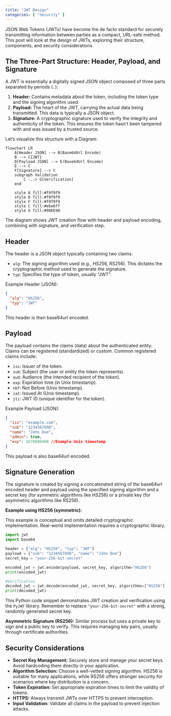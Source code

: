 ```yaml
---
title: "JWT Design"
categories: [ "Security" ]
---
```


JSON Web Tokens (JWTs) have become the de facto standard for securely transmitting information between parties as a compact, URL-safe method. This post will look at the design of JWTs, exploring their structure, components, and security considerations.


## The Three-Part Structure: Header, Payload, and Signature

A JWT is essentially a digitally signed JSON object composed of three parts separated by periods (`.`):

1.  **Header:** Contains metadata about the token, including the token type and the signing algorithm used.
2.  **Payload:** The heart of the JWT, carrying the actual data being transmitted. This data is typically a JSON object.
3.  **Signature:** A cryptographic signature used to verify the integrity and authenticity of the token. This ensures the token hasn't been tampered with and was issued by a trusted source.

Let's visualize this structure with a Diagram:

```mermaid
flowchart LR
    A[Header JSON] --> B(Base64Url Encode)
    B --> C{JWT}
    D[Payload JSON] --> E(Base64Url Encode)
    E --> C
    F[Signature] --> C
    subgraph Validation
        C -.-> G[Verification]
    end
    
    style A fill:#f9f9f9
    style D fill:#f9f9f9
    style F fill:#f9f9f9
    style C fill:#e6e6ff
    style G fill:#90EE90
```

The diagram shows JWT creation flow with header and payload encoding, combining with signature, and verification step.

## Header

The header is a JSON object typically containing two claims:

-   `alg`: The signing algorithm used (e.g., HS256, RS256). This dictates the cryptographic method used to generate the signature.
-   `typ`: Specifies the type of token, usually "JWT".

Example Header (JSON):

``` json
{
  "alg": "HS256",
  "typ": "JWT"
}
```

This header is then base64url encoded.

## Payload

The payload contains the claims (data) about the authenticated entity. Claims can be registered (standardized) or custom. Common registered claims include:

-   `iss`: Issuer of the token.
-   `sub`: Subject (the user or entity the token represents).
-   `aud`: Audience (the intended recipient of the token).
-   `exp`: Expiration time (in Unix timestamp).
-   `nbf`: Not Before (Unix timestamp).
-   `iat`: Issued At (Unix timestamp).
-   `jti`: JWT ID (unique identifier for the token).

Example Payload (JSON):

``` json
{
  "iss": "example.com",
  "sub": "1234567890",
  "name": "John Doe",
  "admin": true,
  "exp": 1678886400 //Example Unix timestamp
}
```

This payload is also base64url encoded.

## Signature Generation

The signature is created by signing a concatenated string of the base64url encoded header and payload using the specified signing algorithm and a secret key (for symmetric algorithms like HS256) or a private key (for asymmetric algorithms like RS256).

**Example using HS256 (symmetric):**

This example is conceptual and omits detailed cryptographic implementation. Real-world implementation requires a cryptographic library.


``` python
import jwt
import base64

header = {"alg": "HS256", "typ": "JWT"}
payload = {"sub": "1234567890", "name": "John Doe"}
secret_key = "your-256-bit-secret"

encoded_jwt = jwt.encode(payload, secret_key, algorithm="HS256")
print(encoded_jwt)

#Verification 
decoded_jwt = jwt.decode(encoded_jwt, secret_key, algorithms=["HS256"])
print(decoded_jwt)
```

This Python code snippet demonstrates JWT creation and verification using the `PyJWT` library. Remember to replace `"your-256-bit-secret"` with a strong, randomly generated secret key.

**Asymmetric Signature (RS256):** Similar process but uses a private key to sign and a public key to verify. This requires managing key pairs, usually through certificate authorities.

## Security Considerations

-   **Secret Key Management:** Securely store and manage your secret keys. Avoid hardcoding them directly in your application.
-   **Algorithm Selection:** Choose a well-vetted signing algorithm.
 HS256 is suitable for many applications, while RS256 offers stronger security for scenarios where key distribution is a concern.
-   **Token Expiration:** Set appropriate expiration times to limit the validity of tokens.
-   **HTTPS:** Always transmit JWTs over HTTPS to prevent interception.
-   **Input Validation:** Validate all claims in the payload to prevent injection attacks.